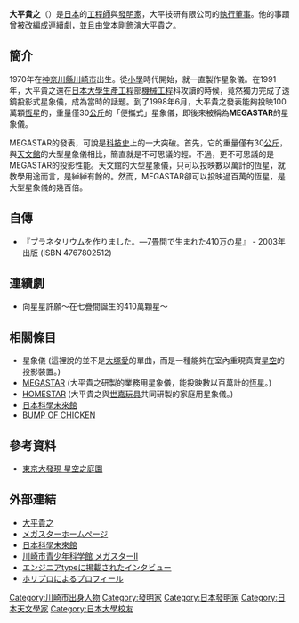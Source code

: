 {{japanese|japanese=大平 貴之|kana=おおひら たかゆき|romaji=Ōhira Takayuki}}
'''大平貴之'''（{{bd|1970年|3月11日|||catIdx=O}}）是[[日本|日本]]的[[工程師|工程師]]與[[發明家|發明家]]，大平技研有限公司的[[執行董事|執行董事]]。他的事蹟曾被改編成連續劇，並且由[[堂本剛|堂本剛]]飾演大平貴之。

== 簡介 ==
1970年在[[神奈川縣|神奈川縣]][[川崎市|川崎市]]出生。從[[小學|小學]]時代開始，就一直製作星象儀。在1991年，大平貴之還在[[日本大學|日本大學]][[生產工程|生產工程]]部[[機械工程|機械工程]]科攻讀的時候，竟然獨力完成了透鏡投影式星象儀，成為當時的話題。到了1998年6月，大平貴之發表能夠投映100萬顆[[恆星|恆星]]的，重量僅30[[公斤|公斤]]的「便攜式」星象儀，即後來被稱為'''MEGASTAR'''的星象儀。

MEGASTAR的發表，可說是[[科技史|科技史]]上的一大突破。首先，它的重量僅有30[[公斤|公斤]]，與[[天文館|天文館]]的大型星象儀相比，簡直就是不可思議的輕。不過，更不可思議的是MEGASTAR的投影性能。天文館的大型星象儀，只可以投映數以萬計的恆星，就教學用途而言，是綽綽有餘的。然而，MEGASTAR卻可以投映過百萬的恆星，是大型星象儀的幾百倍。

== 自傳 ==
*『プラネタリウムを作りました。―7畳間で生まれた410万の星』 - 2003年出版 (ISBN 4767802512)

== 連續劇 ==
*向星星許願～在七疊間誕生的410萬顆星～

== 相關條目 ==
*星象儀 (這裡說的並不是[[大塚愛|大塚愛]]的單曲，而是一種能夠在室內重現真實[[星空|星空]]的投影裝置。)
*[[MEGASTAR|MEGASTAR]] (大平貴之研製的業務用星象儀，能投映數以百萬計的[[恆星|恆星]]。)
*[[HOMESTAR|HOMESTAR]] (大平貴之與[[世嘉玩具|世嘉玩具]]共同研製的家庭用星象儀。)
*[[日本科學未來館|日本科學未來館]]
*[[BUMP_OF_CHICKEN|BUMP OF CHICKEN]]

== 參考資料 ==
*[http://paper.udn.com/udnpaper/POH0029/103958/web/ 東京大發現 星空之庭園]{{dead link|date=2017年12月 |bot=InternetArchiveBot |fix-attempted=yes }}

== 外部連結 ==
* [http://www.megastar-net.com/profile/profile.html 大平貴之]{{Wayback|url=http://www.megastar-net.com/profile/profile.html |date=20100810185153 }}
* [http://www.megastar.jp/ メガスターホームページ]{{Wayback|url=http://www.megastar.jp/ |date=20100819100755 }}
* [http://www.miraikan.jst.go.jp/index.html 日本科學未來館]{{Wayback|url=http://www.miraikan.jst.go.jp/index.html |date=20110228050308 }}
* [https://web.archive.org/web/20070927205644/http://www.nature-kawasaki.jp/megastar2/ 川崎市青少年科学館 メガスターII]
* [https://web.archive.org/web/20071110234752/http://type.jp/s/impress/meisho/index0712.html エンジニアtypeに掲載されたインタビュー]
* [http://www.horipro.co.jp/talent/SC091/ ホリプロによるプロフィール]{{Wayback|url=http://www.horipro.co.jp/talent/SC091/ |date=20101204163057 }}
{{DEFAULTSORT:Ohira, Takayuki}}
[[Category:川崎市出身人物|Category:川崎市出身人物]]
[[Category:發明家|Category:發明家]]
[[Category:日本發明家|Category:日本發明家]]
[[Category:日本天文學家|Category:日本天文學家]]
[[Category:日本大學校友|Category:日本大學校友]]